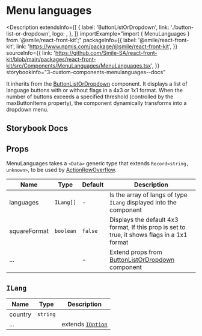 
# Menu languages

<Description
  extendsInfo={[
    {
      label: 'ButtonListOrDropdown',
      link: './button-list-or-dropdown',
      logo: <GitHubLogo />,
    },
  ]}
  importExample="import { MenuLanguages } from '@smile/react-front-kit';"
  packageInfo={{
    label: '@smile/react-front-kit',
    link: 'https://www.npmjs.com/package/@smile/react-front-kit',
  }}
  sourceInfo={{
    link: 'https://github.com/Smile-SA/react-front-kit/blob/main/packages/react-front-kit/src/Components/MenuLanguages/MenuLanguages.tsx',
  }}
  storybookInfo="3-custom-components-menulanguages--docs"
>
  It inherits from the [ButtonListOrDropdown](./button-list-or-dropdown)
  component. It displays a list of language buttons with or without flags in a
  4x3 or 1x1 format. When the number of buttons exceeds a specified threshold
  (controlled by the maxButtonItems property), the component dynamically
  transforms into a dropdown menu.
</Description>

## Storybook Docs

<StorybookEmbed storyId="3-custom-components-MenuLanguages" height="820" />

## Props

MenuLanguages takes a `<Data>` generic type that extends `Record<string, unknown>`, to be used by [ActionRowOverflow](./action-row-overflow).

| Name                  | Type      | Default | Description                                                                                  |
| --------------------- | --------- | ------- | -------------------------------------------------------------------------------------------- |
| languages <Required/> | `ILang[]` | -       | Is the array of langs of type `ILang` displayed into the component                           |
| squareFormat          | `boolean` | `false` | Displays the default 4x3 format, If this prop is set to true, it shows flags in a 1x1 format |
| ...                   |           | -       | Extend props from [ButtonListOrDropdown](./button-list-or-dropdown) component                |

## `ILang`

| Name    | Type     | Description                                              |
| ------- | -------- | -------------------------------------------------------- |
| country | `string` |                                                          |
| ...     |          | extends [`IOption`]('../../../../shared-types/i-options) |
